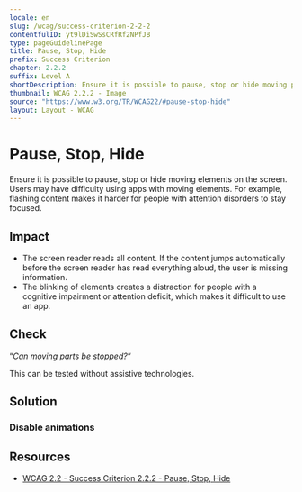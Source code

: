 ```yaml
---
locale: en
slug: /wcag/success-criterion-2-2-2
contentfulID: yt9lDiSwSsCRfRf2NPfJB
type: pageGuidelinePage
title: Pause, Stop, Hide
prefix: Success Criterion
chapter: 2.2.2
suffix: Level A
shortDescription: Ensure it is possible to pause, stop or hide moving parts on the screen.
thumbnail: WCAG 2.2.2 - Image
source: "https://www.w3.org/TR/WCAG22/#pause-stop-hide"
layout: Layout - WCAG
---
```


# Pause, Stop, Hide

Ensure it is possible to pause, stop or hide moving elements on the screen. Users may have difficulty using apps with moving elements. For example, flashing content makes it harder for people with attention disorders to stay focused.

## Impact

- The screen reader reads all content. If the content jumps automatically before the screen reader has read everything aloud, the user is missing information.
- The blinking of elements creates a distraction for people with a
cognitive impairment or attention deficit, which makes it difficult to use an app.

## Check

“*Can moving parts be stopped?*“

This can be tested without assistive technologies.

## Solution

### Disable animations

<CodeSample id="screen-animations" locale="en"/>

## Resources

- [WCAG 2.2 - Success Criterion 2.2.2 - Pause, Stop, Hide](https://www.w3.org/TR/WCAG22/#pause-stop-hide)